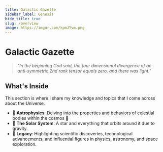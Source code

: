 ```yaml
---
title: Galactic Gazette
sidebar_label: Genesis
hide_title: true
slug: /overview
image: https://imgur.com/kpmJYvm.png
---
```


# Galactic Gazette 

> _"In the beginning God said, the four dimensional divergence of an anti-symmetric 2nd rank tensor equals zero, and there was light."_



<!-- This section is where I share my knowledge and topics that I come across about the Universe. Initially, three major topics were included during the website's development: -->


## What's Inside

This section is where I share my knowledge and topics that I come across about the Universe.


- 🚀 **Astrophysics**: Delving into the properties and behaviors of celestial bodies within the cosmos 🔭
- 🚀 **The Solar System**: A star and everything that orbits around it due to gravity.
- 🚀 **Legacy**: Highlighting scientific discoveries, technological advancements, and influential figures in physics, astronomy, and space exploration.



<!-- Before delving in, it's crucial to grasp the fundamental aspects of these topics, starting with [**The Four Fundamental Forces of the Universe**](./may-the-force.mdx). -->


